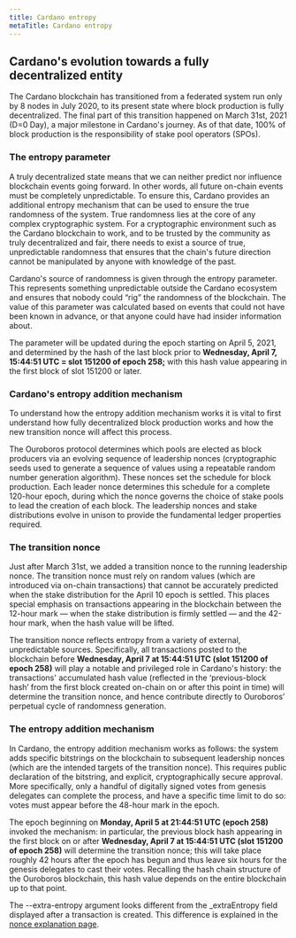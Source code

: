 ```yaml
---
title: Cardano entropy
metaTitle: Cardano entropy
---
```


## Cardano's evolution towards a fully decentralized entity

The Cardano blockchain has transitioned from a federated system run only by 8 nodes in July 2020, to its present state where block production is fully decentralized. The final part of this transition happened on March 31st, 2021 (D=0 Day), a major milestone in Cardano's journey. As of that date, 100% of block production is the responsibility of stake pool operators (SPOs).

### The entropy parameter

A truly decentralized state means that we can neither predict nor influence blockchain events going forward. In other words, all future on-chain events must be completely unpredictable. To ensure this, Cardano provides an additional entropy mechanism that can be used to ensure the true randomness of the system. True randomness lies at the core of any complex cryptographic system. For a cryptographic environment such as the Cardano blockchain to work, and to be trusted by the community as truly decentralized and fair, there needs to exist a source of true, unpredictable randomness that ensures that the chain's future direction cannot be manipulated by anyone with knowledge of the past.

Cardano's source of randomness is given through the entropy parameter.  This represents something unpredictable outside the Cardano ecosystem and ensures that nobody could “rig” the randomness of the blockchain. The value of this parameter was calculated based on events that could not have been known in advance, or that anyone could have had insider information about. 

The parameter will be updated during the epoch starting on April 5, 2021, and determined by the hash of the last block prior to **Wednesday, April 7, 15:44:51 UTC = slot 151200 of epoch 258;** with this hash value appearing in the first block of slot 151200 or later. 

### Cardano's entropy addition mechanism

To understand how the entropy addition mechanism works it is vital to first understand how fully decentralized block production works and how the new transition nonce will affect this process.

The Ouroboros protocol determines which pools are elected as block producers via an evolving sequence of leadership nonces (cryptographic seeds used to generate a sequence of values using a repeatable random number generation algorithm).  These nonces set the schedule for block production. Each leader nonce determines this schedule for a complete 120-hour epoch, during which the nonce governs the choice of stake pools to lead the creation of each block. The leadership nonces and stake distributions evolve in unison to provide the fundamental ledger properties required. 

### The transition nonce

Just after March 31st, we added a transition nonce to the running leadership nonce. The transition nonce must rely on random values (which are introduced via on-chain transactions) that cannot be accurately predicted when the stake distribution for the April 10 epoch is settled. This places special emphasis on transactions appearing in the blockchain between the 12-hour mark — when the stake distribution is firmly settled — and the 42-hour mark, when the hash value will be lifted.

The transition nonce reflects entropy from a variety of external, unpredictable sources. Specifically, all transactions posted to the blockchain before **Wednesday, April 7 at 15:44:51 UTC (slot 151200 of epoch 258)** will play a notable and privileged role in Cardano's history: the transactions' accumulated hash value (reflected in the ‘previous-block hash’ from the first block created on-chain on or after this point in time) will determine the transition nonce, and hence contribute directly to Ouroboros’ perpetual cycle of randomness generation. 

### The entropy addition mechanism

In Cardano, the entropy addition mechanism works as follows: the system adds specific bitstrings on the blockchain to subsequent leadership nonces (which are the intended targets of the transition nonce). This requires public declaration of the bitstring, and explicit, cryptographically secure approval. More specifically, only a handful of digitally signed votes from genesis delegates can complete the process, and have a specific time limit to do so: votes must appear before the 48-hour mark in the epoch.

The epoch beginning on **Monday, April 5 at 21:44:51 UTC (epoch 258)** invoked the mechanism: in particular, the previous block hash appearing in the first block on or after **Wednesday, April 7 at 15:44:51 UTC (slot 151200 of epoch 258)** will determine the transition nonce; this will take place roughly 42 hours after the epoch has begun and thus leave six hours for the genesis delegates to cast their votes. Recalling the hash chain structure of the Ouroboros blockchain, this hash value depends on the entire blockchain up to that point.

The --extra-entropy argument looks different from the _extraEntropy field displayed after a transaction is created. This difference is explained in the [nonce explanation page](./explain-nonce).




